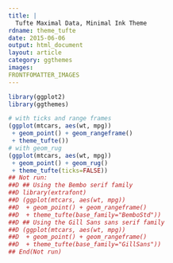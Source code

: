 ---
title: |
  Tufte Maximal Data, Minimal Ink Theme
rdname: theme_tufte
date: 2015-06-06
output: html_document
layout: article
category: ggthemes
images:
FRONTFOMATTER_IMAGES
---

```{r, echo = FALSE, message = FALSE}
library(ggplot2)
library(ggthemes)
```

```{r theme_tufte, cache = TRUE}
# with ticks and range frames
(ggplot(mtcars, aes(wt, mpg))
 + geom_point() + geom_rangeframe()
 + theme_tufte())
# with geom_rug
(ggplot(mtcars, aes(wt, mpg))
 + geom_point() + geom_rug()
 + theme_tufte(ticks=FALSE))
## Not run: 
##D ## Using the Bembo serif family
##D library(extrafont)
##D (ggplot(mtcars, aes(wt, mpg))
##D  + geom_point() + geom_rangeframe()
##D  + theme_tufte(base_family="BemboStd"))
##D ## Using the Gill Sans sans serif family
##D (ggplot(mtcars, aes(wt, mpg))
##D  + geom_point() + geom_rangeframe()
##D  + theme_tufte(base_family="GillSans"))
## End(Not run)



```